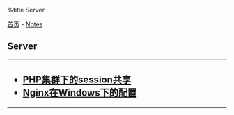%title Server

[[../../index|首页]] - [[../index|Notes]]
==Server==
----
<h2>
* [[php_share_session|PHP集群下的session共享]]
* [[nginx_on_windows|Nginx在Windows下的配置]]
</h2>
----
